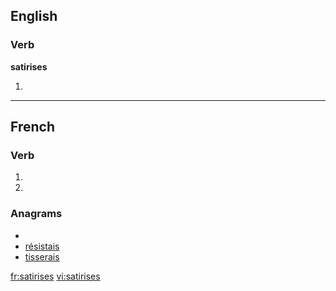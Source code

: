 {{also|satirisés}}
==English==

===Verb===
'''satirises'''

# {{third-person singular of|[[satirise]]}}

----

==French==

===Verb===
{{fr-verb-form}}

# {{form of|[[second-person|Second-person]] [[singular]] [[present indicative]]|satiriser|lang=fr}}
# {{form of|Second-person singular [[present subjunctive]]|satiriser |lang=fr}}

===Anagrams===
* {{alphagram|aeiirssst}}
* [[résistais#French|résistais]]
* [[tisserais#French|tisserais]]

[[fr:satirises]]
[[vi:satirises]]